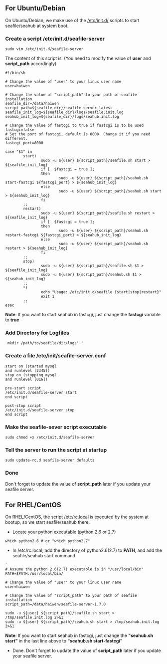 == For Ubuntu/Debian ==

On Ubuntu/Debian, we make use of the [https://help.ubuntu.com/community/UbuntuBootupHowto /etc/init.d/] scripts to start seafile/seahub at system boot.

=== Create a script '''/etc/init.d/seafile-server''' ===

<pre>
sudo vim /etc/init.d/seafile-server
</pre>
The content of this script is:
(You need to modify the value of '''user''' and '''script_path''' accordingly)
<pre>
#!/bin/sh

# Change the value of "user" to your linux user name
user=haiwen

# Change the value of "script_path" to your path of seafile installation
seafile_dir=/data/haiwen
script_path=${seafile_dir}/seafile-server-latest
seafile_init_log=${seafile_dir}/logs/seafile.init.log
seahub_init_log=${seafile_dir}/logs/seahub.init.log

# Change the value of fastcgi to true if fastcgi is to be used
fastcgi=false
# Set the port of fastcgi, default is 8000. Change it if you need different.
fastcgi_port=8000

case "$1" in
        start)
                sudo -u ${user} ${script_path}/seafile.sh start > ${seafile_init_log}
                if [  $fastcgi = true ];
                then
                        sudo -u ${user} ${script_path}/seahub.sh start-fastcgi ${fastcgi_port} > ${seahub_init_log}
                else
                        sudo -u ${user} ${script_path}/seahub.sh start > ${seahub_init_log}
                fi
        ;;
        restart)
                sudo -u ${user} ${script_path}/seafile.sh restart > ${seafile_init_log}
                if [  $fastcgi = true ];
                then
                        sudo -u ${user} ${script_path}/seahub.sh restart-fastcgi ${fastcgi_port} > ${seahub_init_log}
                else
                        sudo -u ${user} ${script_path}/seahub.sh restart > ${seahub_init_log}
                fi
        ;;
        stop)
                sudo -u ${user} ${script_path}/seafile.sh $1 > ${seafile_init_log}
                sudo -u ${user} ${script_path}/seahub.sh $1 > ${seahub_init_log}
        ;;
        *)
                echo "Usage: /etc/init.d/seafile {start|stop|restart}"
                exit 1
        ;;
esac
</pre>
'''Note''': If you want to start seahub in fastcgi, just change the '''fastcgi''' variable to '''true'''
=== Add Directory for Logfiles ===

<pre> mkdir /path/to/seafile/dir/logs'''</pre>

=== Create a file '''/etc/init/seafile-server.conf''' ===

<pre>
start on (started mysql
and runlevel [2345])
stop on (stopping mysql
and runlevel [016])

pre-start script
/etc/init.d/seafile-server start
end script

post-stop script
/etc/init.d/seafile-server stop
end script
</pre>
=== Make the seafile-sever script executable ===

<pre>
sudo chmod +x /etc/init.d/seafile-server
</pre>
=== Tell the server to run the script at startup ===

<pre>
sudo update-rc.d seafile-server defaults
</pre>
=== Done ===

Don't forget to update the value of '''script_path''' later if you update your seafile server.

== For RHEL/CentOS ==

On RHEL/CentOS, the script [http://www.centos.org/docs/5/html/Installation_Guide-en-US/s1-boot-init-shutdown-run-boot.html /etc/rc.local] is executed by the system at bootup, so we start seafile/seahub there.

* Locate your python executable (python 2.6 or 2.7)
<pre>
which python2.6 # or "which python2.7"
</pre>

* In /etc/rc.local, add the directory of python2.6(2.7) to '''PATH''', and add the seafile/seahub start command

<pre>`
# Assume the python 2.6(2.7) executable is in "/usr/local/bin"
PATH=$PATH:/usr/local/bin/

# Change the value of "user" to your linux user name
user=haiwen

# Change the value of "script_path" to your path of seafile installation
script_path=/data/haiwen/seafile-server-1.7.0

sudo -u ${user} ${script_path}/seafile.sh start > /tmp/seafile.init.log 2>&1
sudo -u ${user} ${script_path}/seahub.sh start > /tmp/seahub.init.log 2>&1
</pre>
'''Note''': If you want to start seahub in fastcgi, just change the '''"seahub.sh start"''' in the last line above to '''"seahub.sh start-fastcgi"'''

* Done. Don't forget to update the value of '''script_path''' later if you update your seafile server.
